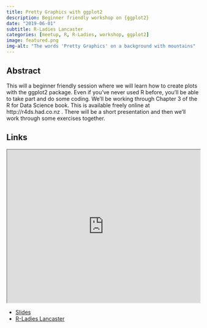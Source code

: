 ```yaml
---
title: Pretty Graphics with ggplot2
description: Beginner friendly workshop on {ggplot2}
date: "2019-06-01"
subtitle: R-Ladies Lancaster
categories: [meetup, R, R-Ladies, workshop, ggplot2]
image: featured.png
img-alt: "The words 'Pretty Graphics' on a background with mountains"
---
```


## Abstract

This will a beginner friendly session where we will learn how to create plots with the ggplot2 package. Even if you've never used R before, you'll be able to take part and do some coding. We'll be working through Chapter 3 of the R for Data Science book. This is available freely online at http://r4ds.had.co.nz . There will be a short presentation and then we'll work through some exercises together.

## Links

<p align="center">
<iframe src="https://rladies.org/meetup-presentations_lancaster/2019-07-03-pretty-graphics/pretty-graphics.html#1" width="100%" height = "400px"></iframe>
</p>

-   [Slides](https://rladies.org/meetup-presentations_lancaster/2019-07-03-pretty-graphics/pretty-graphics.html#1)
-   [R-Ladies Lancaster](https://www.meetup.com/rladies-lancaster/events/260891157/)
